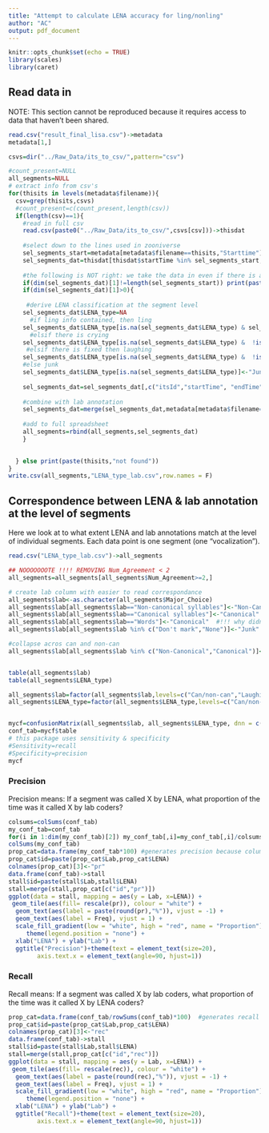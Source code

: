 ```yaml
---
title: "Attempt to calculate LENA accuracy for ling/nonling"
author: "AC"
output: pdf_document
---
```


```r
knitr::opts_chunk$set(echo = TRUE)
library(scales)
library(caret)
```

## Read data in

NOTE: This section cannot be reproduced because it requires access to data that haven't been shared.

```r
read.csv("result_final_lisa.csv")->metadata
metadata[1,]

csvs=dir("../Raw_Data/its_to_csv/",pattern="csv")

#count_present=NULL
all_segments=NULL
# extract info from csv's
for(thisits in levels(metadata$filename)){
  csv=grep(thisits,csvs)
  #count_present=c(count_present,length(csv))
  if(length(csv)==1){
    #read in full csv
    read.csv(paste0("../Raw_Data/its_to_csv/",csvs[csv]))->thisdat
    
    #select down to the lines used in zooniverse
    sel_segments_start=metadata[metadata$filename==thisits,"Starttime"]
    sel_segments_dat=thisdat[thisdat$startTime %in% sel_segments_start,]
    
    #the following is NOT right: we take the data in even if there is a mismatch in start/end time
    if(dim(sel_segments_dat)[1]!=length(sel_segments_start)) print(paste(thisits, csvs[csv], "have line mismatches:",dim(sel_segments_dat)[1],length(sel_segments_start)))
    if(dim(sel_segments_dat)[1]>0){
      
     #derive LENA classification at the segment level
    sel_segments_dat$LENA_type=NA
      #if ling info contained, then ling
    sel_segments_dat$LENA_type[is.na(sel_segments_dat$LENA_type) & sel_segments_dat$childUttLen>0 & !is.na(sel_segments_dat$childUttLen)]<-"Can/non-can"
      #elsif there is crying
    sel_segments_dat$LENA_type[is.na(sel_segments_dat$LENA_type) &  !is.na(sel_segments_dat$endCry1)]<-"Crying"
     #elsif there is fixed then laughing
    sel_segments_dat$LENA_type[is.na(sel_segments_dat$LENA_type) &  !is.na(sel_segments_dat$endVfx1)]<-"Laughing"
    #else junk
    sel_segments_dat$LENA_type[is.na(sel_segments_dat$LENA_type)]<-"Junk"
    
    sel_segments_dat=sel_segments_dat[,c("itsId","startTime", "endTime","LENA_type")]
    
    #combine with lab annotation
    sel_segments_dat=merge(sel_segments_dat,metadata[metadata$filename==thisits,],by.x="startTime",by.y="Starttime")
    
    #add to full spreadsheet
    all_segments=rbind(all_segments,sel_segments_dat)     
    } 

    
  } else print(paste(thisits,"not found"))
}
write.csv(all_segments,"LENA_type_lab.csv",row.names = F)
```

## Correspondence between LENA & lab annotation at the level of segments

Here we look at to what extent LENA and lab annotations match at the level of individual segments. Each data point is one segment (one "vocalization").


```r

read.csv("LENA_type_lab.csv")->all_segments

## NOOOOOOOTE !!!! REMOVING Num_Agreement < 2
all_segments=all_segments[all_segments$Num_Agreement>=2,]

# create lab column with easier to read correspondance
all_segments$lab<-as.character(all_segments$Major_Choice)
all_segments$lab[all_segments$lab=="Non-canonical syllables"]<-"Non-Canonical"
all_segments$lab[all_segments$lab=="Canonical syllables"]<-"Canonical"
all_segments$lab[all_segments$lab=="Words"]<-"Canonical"  #!!! why didn't I need this before??
all_segments$lab[all_segments$lab %in% c("Don't mark","None")]<-"Junk"

#collapse acros can and non-can
all_segments$lab[all_segments$lab %in% c("Non-Canonical","Canonical")]<-"Can/non-can"


table(all_segments$lab)
table(all_segments$LENA_type)

all_segments$lab=factor(all_segments$lab,levels=c("Can/non-can","Laughing","Crying","Junk"))
all_segments$LENA_type=factor(all_segments$LENA_type,levels=c("Can/non-can","Laughing","Crying","Junk"))


mycf=confusionMatrix(all_segments$lab, all_segments$LENA_type, dnn = c("Lab","LENA"))
conf_tab=mycf$table
# this package uses sensitivity & specificity
#Sensitivity=recall
#Specificity=precision
mycf
```

### Precision

Precision means: If a segment was called X by LENA, what proportion of the time was it called X by lab coders?


```r

colsums=colSums(conf_tab)
my_conf_tab=conf_tab
for(i in 1:dim(my_conf_tab)[2]) my_conf_tab[,i]=my_conf_tab[,i]/colsums[i]
colSums(my_conf_tab)
prop_cat=data.frame(my_conf_tab*100) #generates precision because columns
prop_cat$id=paste(prop_cat$Lab,prop_cat$LENA)
colnames(prop_cat)[3]<-"pr"
data.frame(conf_tab)->stall
stall$id=paste(stall$Lab,stall$LENA)
stall=merge(stall,prop_cat[c("id","pr")])
ggplot(data = stall, mapping = aes(y = Lab, x=LENA)) +
 geom_tile(aes(fill= rescale(pr)), colour = "white") +
  geom_text(aes(label = paste(round(pr),"%")), vjust = -1) +
  geom_text(aes(label = Freq), vjust = 1) +
  scale_fill_gradient(low = "white", high = "red", name = "Proportion") +
     theme(legend.position = "none") +
  xlab("LENA") + ylab("Lab") +
  ggtitle("Precision")+theme(text = element_text(size=20),
        axis.text.x = element_text(angle=90, hjust=1))

```

### Recall

Recall means: If a segment was called X by lab coders, what proportion of the time was it called X by LENA coders?


```r

prop_cat=data.frame(conf_tab/rowSums(conf_tab)*100)  #generates recall because rows
prop_cat$id=paste(prop_cat$Lab,prop_cat$LENA)
colnames(prop_cat)[3]<-"rec"
data.frame(conf_tab)->stall
stall$id=paste(stall$Lab,stall$LENA)
stall=merge(stall,prop_cat[c("id","rec")])
ggplot(data = stall, mapping = aes(y = Lab, x=LENA)) +
 geom_tile(aes(fill= rescale(rec)), colour = "white") +
  geom_text(aes(label = paste(round(rec),"%")), vjust = -1) +
  geom_text(aes(label = Freq), vjust = 1) +
  scale_fill_gradient(low = "white", high = "red", name = "Proportion") +
     theme(legend.position = "none") +
  xlab("LENA") + ylab("Lab") +
  ggtitle("Recall")+theme(text = element_text(size=20),
        axis.text.x = element_text(angle=90, hjust=1))

```



